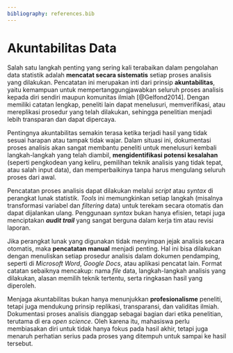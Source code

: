 ```yaml
---
bibliography: references.bib
---
```


# Akuntabilitas Data {#sec-akuntabilitas}

Salah satu langkah penting yang sering kali terabaikan dalam pengolahan data statistik adalah **mencatat secara sistematis** setiap proses analisis yang dilakukan. Pencatatan ini merupakan inti dari prinsip **akuntabilitas**, yaitu kemampuan untuk mempertanggungjawabkan seluruh proses analisis kepada diri sendiri maupun komunitas ilmiah [@Gelfond2014]. Dengan memiliki catatan lengkap, peneliti lain dapat menelusuri, memverifikasi, atau mereplikasi prosedur yang telah dilakukan, sehingga penelitian menjadi lebih transparan dan dapat dipercaya.

Pentingnya akuntabilitas semakin terasa ketika terjadi hasil yang tidak sesuai harapan atau tampak tidak wajar. Dalam situasi ini, dokumentasi proses analisis akan sangat membantu peneliti untuk menelusuri kembali langkah-langkah yang telah diambil, **mengidentifikasi potensi kesalahan** (seperti pengkodean yang keliru, pemilihan teknik analisis yang tidak tepat, atau salah input data), dan memperbaikinya tanpa harus mengulang seluruh proses dari awal.

Pencatatan proses analisis dapat dilakukan melalui *script* atau *syntax* di perangkat lunak statistik. *Tools* ini memungkinkan setiap langkah (misalnya transformasi variabel dan *filtering* data) untuk terekam secara otomatis dan dapat dijalankan ulang. Penggunaan *syntax* bukan hanya efisien, tetapi juga menciptakan ***audit trail*** yang sangat berguna dalam kerja tim atau revisi laporan.

Jika perangkat lunak yang digunakan tidak menyimpan jejak analisis secara otomatis, maka **pencatatan manual** menjadi penting. Hal ini bisa dilakukan dengan menuliskan setiap prosedur analisis dalam dokumen pendamping, seperti di *Microsoft Word*, *Google Docs*, atau aplikasi pencatat lain. Format catatan sebaiknya mencakup: nama *file* data, langkah-langkah analisis yang dilakukan, alasan memilih teknik tertentu, serta ringkasan hasil yang diperoleh.

Menjaga akuntabilitas bukan hanya menunjukkan **profesionalisme** peneliti, tetapi juga mendukung prinsip replikasi, transparansi, dan validitas ilmiah. Dokumentasi proses analisis dianggap sebagai bagian dari etika penelitian, terutama di era *open science*. Oleh karena itu, mahasiswa perlu membiasakan diri untuk tidak hanya fokus pada hasil akhir, tetapi juga menaruh perhatian serius pada proses yang ditempuh untuk sampai ke hasil tersebut.
